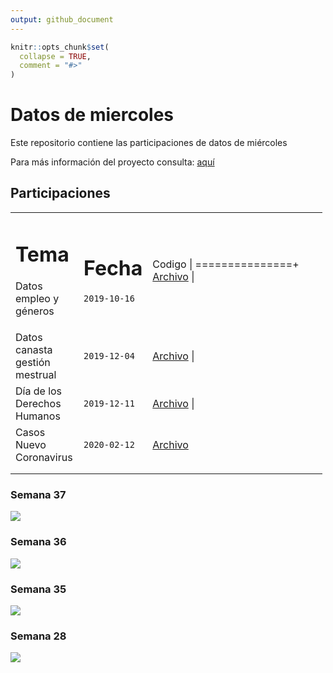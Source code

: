 ```yaml
---
output: github_document
---
```


<!-- README.md is generated from README.Rmd. Please edit that file -->

```r
knitr::opts_chunk$set(
  collapse = TRUE,
  comment = "#>"
)
```

# Datos de miercoles

<!-- badges: start -->
<!-- badges: end -->

Este repositorio contiene las participaciones de datos de miércoles

Para más información del proyecto consulta:
<a href="https://github.com/cienciadedatos/datos-de-miercoles" target="_blank">aquí</a>


## Participaciones

+------------------------------------+---------------+---------------+
| Tema                               | Fecha         | Codigo        |
+====================================+===============+===============+
| Datos empleo y géneros             | `2019-10-16`  | <a href="https://duvancho321.github.io/Datos_de_miercoles/Folder/2019/16-10-19" target="_blank">Archivo</a>  |
+------------------------------------+---------------+---------------+
| Datos canasta gestión mestrual     | `2019-12-04`  | <a href="https://duvancho321.github.io/Datos_de_miercoles/Folder/2019/04-12-19" target="_blank">Archivo</a>  |
+------------------------------------+---------------+---------------+
| Día de los Derechos Humanos        | `2019-12-11`  | <a href="https://duvancho321.github.io/Datos_de_miercoles/Folder/2019/11-12-19" target="_blank">Archivo</a>  |
+------------------------------------+---------------+---------------+
| Casos Nuevo Coronavirus            | `2020-02-12 ` | <a href="https://duvancho321.github.io/Datos_de_miercoles/Folder/2020/2020-02-12" target="_blank">Archivo</a>  |
+------------------------------------+---------------+---------------+
|                                    |               |               |
+------------------------------------+---------------+---------------+
|                                    |               |               |
+------------------------------------+---------------+---------------+

### Semana 37

![](./Folder/2020/2020-02-12/README_files/figure-gfm/unnamed-chunk-6-1.gif)

### Semana 36

![](./Folder/2019/11-12-19/README_files/figure-gfm/unnamed-chunk-5-1.gif)

### Semana 35

![](./Folder/2019/04-12-19/README_files/figure-gfm/unnamed-chunk-4-1.gif)

### Semana 28

![](./Folder/2019/16-10-19/README_files/figure-gfm/unnamed-chunk-4-1.gif)